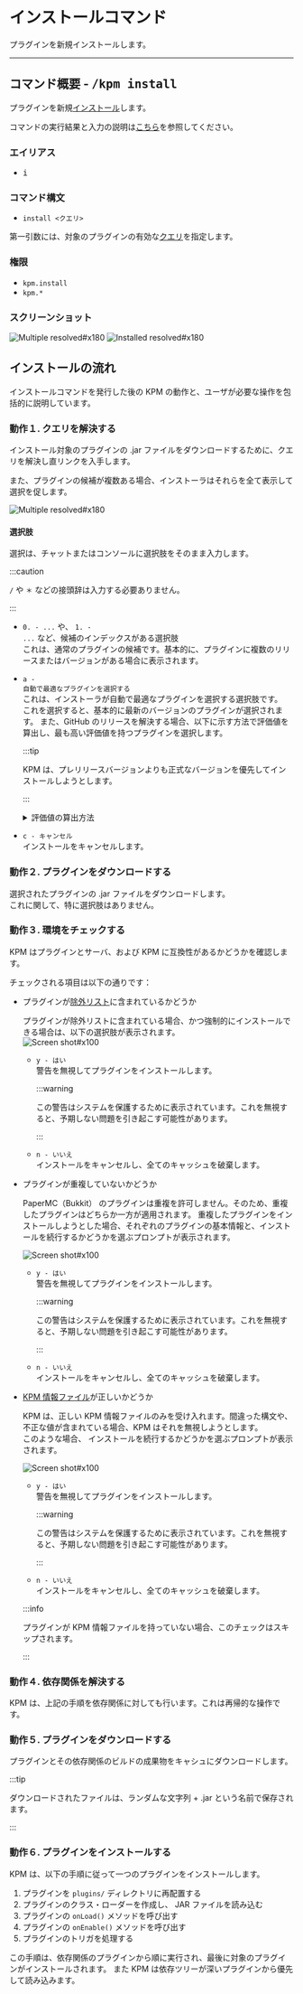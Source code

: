 # インストールコマンド

プラグインを新規インストールします。

---

## コマンド概要 - <kbd>/kpm install</kbd>

プラグインを新規[インストール](/docs/expressions#インストール)します。

コマンドの実行結果と入力の説明は[こちら](#インストールの流れ)を参照してください。

### エイリアス

- <kbd>i</kbd>

### コマンド構文

- `install <クエリ>`

第一引数には、対象のプラグインの有効な[クエリ](/docs/use-kpm/features/query)を指定します。

### 権限

- `kpm.install`
- `kpm.*`

### スクリーンショット

![Multiple resolved#x180](images/install/multi-resolved.png)
![Installed resolved#x180](images/install/installed.png)


## インストールの流れ

インストールコマンドを発行した後の KPM の動作と、ユーザが必要な操作を包括的に説明しています。

### 動作１. クエリを解決する

インストール対象のプラグインの .jar ファイルをダウンロードするために、クエリを解決し直リンクを入手します。  

また、プラグインの候補が複数ある場合、インストーラはそれらを全て表示して選択を促します。

![Multiple resolved#x180](images/install/multi-resolved.png)

#### 選択肢

選択は、チャットまたはコンソールに選択肢をそのまま入力します。

:::caution

`/` や `＊` などの接頭辞は入力する必要ありません。

:::

- <code><kbd>0</kbd>. - ...</code> や、 <code><kbd>1</kbd>. - ...</code> など、候補のインデックスがある選択肢<br />
  これは、通常のプラグインの候補です。基本的に、プラグインに複数のリリースまたはバージョンがある場合に表示されます。
- <code><kbd>a</kbd> - 自動で最適なプラグインを選択する</code><br />
  これは、インストーラが自動で最適なプラグインを選択する選択肢です。  
  これを選択すると、基本的に最新のバージョンのプラグインが選択されます。
  また、GitHub のリリースを解決する場合、以下に示す方法で評価値を算出し、最も高い評価値を持つプラグインを選択します。

  :::tip
  
  KPM は、プレリリースバージョンよりも正式なバージョンを優先してインストールしようとします。
  
  :::

  <details>
    <summary>評価値の算出方法</summary>

  + 初期値は 0
  + メジャーバージョンに 1000 を掛けた値を足す
  + マイナーバージョンに 100 を掛けた値を足す
  + パッチバージョンに 10 を掛けた値を足す
  + プレリリースバージョンがある場合、 それに 1 を掛けた値を引く (全ての文字を Unicode の値に変換して足す)
  + ファイル名が `.jar` もしくは `.zip` で終わる場合、 500 を足す
  + ファイル名が `.api.jar` もしくは `.api.zip` で終わる場合、 500 を引く
  + リリースがプレリリースとしてマークおり、かつプレリリースバージョンがない場合、 500 を引く
    
  ---
    
    例1
    + バージョン `1.2.3`
    + ファイル名 `MyPlugin-1.2.3.jar`
    + プレリリース？： いいえ  
    
    評価値 = `0 + (1 * 1000) + (2 * 100) + (3 * 10) + 500 = 1230`
  
  例2
    + バージョン `1.2.3-pre1`
    + ファイル名 `MyPlugin-1.2.3-pre1.plugin.jar`
    + プレリリース？： はい  
      プレリリース (pre-1) = `114 + 45 + 49 = 472`
    
    評価値 = `0 + (1 * 1000) + (2 * 100) + (3 * 10) - 472 + 500 = 758`
    
  ---
    
    この場合、例1のプラグインが選択されます。
    
  </details>

- <code><kbd>c</kbd> - キャンセル</code><br />
  インストールをキャンセルします。

### 動作２. プラグインをダウンロードする

選択されたプラグインの .jar ファイルをダウンロードします。  
これに関して、特に選択肢はありません。

### 動作３. 環境をチェックする

KPM はプラグインとサーバ、および KPM に互換性があるかどうかを確認します。

チェックされる項目は以下の通りです：

+ プラグインが[除外リスト](/docs/use-kpm/getting-started/configuration#除外設定)に含まれているかどうか
  
  プラグインが除外リストに含まれている場合、かつ強制的にインストールできる場合は、以下の選択肢が表示されます。  
  ![Screen shot#x100](images/general/excluded.png)
  - <code><kbd>y</kbd> - はい</code><br />
    警告を無視してプラグインをインストールします。
  
    :::warning
  
    この警告はシステムを保護するために表示されています。これを無視すると、予期しない問題を引き起こす可能性があります。
  
    :::
  - <code><kbd>n</kbd> - いいえ</code><br />
    インストールをキャンセルし、全てのキャッシュを破棄します。

+ プラグインが重複していないかどうか
  
  PaperMC（Bukkit） のプラグインは重複を許可しません。そのため、重複したプラグインはどちらか一方が適用されます。
  重複したプラグインをインストールしようとした場合、それぞれのプラグインの基本情報と、インストールを続行するかどうかを選ぶプロンプトが表示されます。
  
  ![Screen shot#x100](images/install/duplicated.png)
  - <code><kbd>y</kbd> - はい</code><br />
    警告を無視してプラグインをインストールします。
    
    :::warning
    
    この警告はシステムを保護するために表示されています。これを無視すると、予期しない問題を引き起こす可能性があります。
    
    :::
  - <code><kbd>n</kbd> - いいえ</code><br />
    インストールをキャンセルし、全てのキャッシュを破棄します。

+ [KPM 情報ファイル](/dev-docs/api/kpm-info)が正しいかどうか
  
  KPM は、正しい KPM 情報ファイルのみを受け入れます。間違った構文や、不正な値が含まれている場合、KPM はそれを無視しようとします。  
  このような場合、 インストールを続行するかどうかを選ぶプロンプトが表示されます。
  
  ![Screen shot#x100](images/install/invalid-kpm-info.png)
  - <code><kbd>y</kbd> - はい</code><br />
    警告を無視してプラグインをインストールします。
  
    :::warning
    
    この警告はシステムを保護するために表示されています。これを無視すると、予期しない問題を引き起こす可能性があります。
    
    :::
  - <code><kbd>n</kbd> - いいえ</code><br />
    インストールをキャンセルし、全てのキャッシュを破棄します。
  
  :::info
  
  プラグインが KPM 情報ファイルを持っていない場合、このチェックはスキップされます。
  <!-- TODO: KPM 情報ファイルの説明にリンク -->
  
  :::

### 動作４. 依存関係を解決する

KPM は、上記の手順を依存関係に対しても行います。これは再帰的な操作です。

### 動作５. プラグインをダウンロードする

プラグインとその依存関係のビルドの成果物をキャシュにダウンロードします。  

:::tip

ダウンロードされたファイルは、ランダムな文字列 + .jar という名前で保存されます。

:::

### 動作６. プラグインをインストールする

KPM は、以下の手順に従って一つのプラグインをインストールします。

1. プラグインを `plugins/` ディレクトリに再配置する
2. プラグインのクラス・ローダーを作成し、 JAR ファイルを読み込む
3. プラグインの `onLoad()` メソッドを呼び出す
4. プラグインの `onEnable()` メソッドを呼び出す
5. プラグインのトリガを処理する

この手順は、依存関係のプラグインから順に実行され、最後に対象のプラグインがインストールされます。
また KPM は依存ツリーが深いプラグインから優先して読み込みます。
